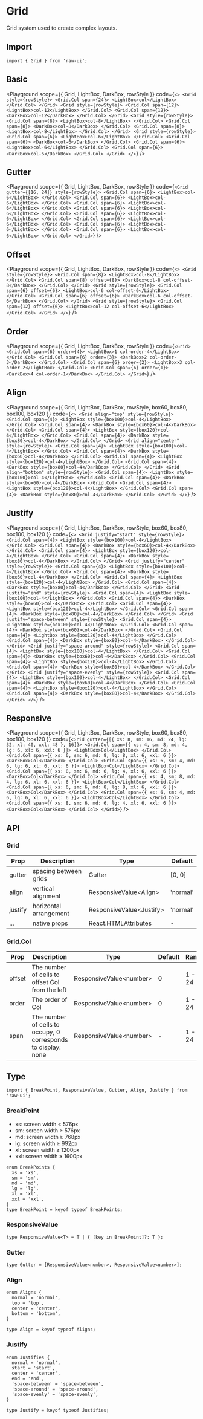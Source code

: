 
# Grid

Grid system used to create complex layouts.

## Import

```tsx
import { Grid } from 'raw-ui';
```

## Basic

<Playground
  scope={{ Grid, LightBox, DarkBox, rowStyle }}
  code={`
<>
  <Grid style={rowStyle}>
    <Grid.Col span={24}>
      <LightBox>col</LightBox>
    </Grid.Col>
  </Grid>
  <Grid style={rowStyle}>
    <Grid.Col span={12}>
      <LightBox>col-12</LightBox>
    </Grid.Col>
    <Grid.Col span={12}>
      <DarkBox>col-12</DarkBox>
    </Grid.Col>
  </Grid>
  <Grid style={rowStyle}>
    <Grid.Col span={8}>
      <LightBox>col-8</LightBox>
    </Grid.Col>
    <Grid.Col span={8}>
      <DarkBox>col-8</DarkBox>
    </Grid.Col>
    <Grid.Col span={8}>
      <LightBox>col-8</LightBox>
    </Grid.Col>
  </Grid>
  <Grid style={rowStyle}>
    <Grid.Col span={6}>
      <LightBox>col-6</LightBox>
    </Grid.Col>
    <Grid.Col span={6}>
      <DarkBox>col-6</DarkBox>
    </Grid.Col>
    <Grid.Col span={6}>
      <LightBox>col-6</LightBox>
    </Grid.Col>
    <Grid.Col span={6}>
      <DarkBox>col-6</DarkBox>
    </Grid.Col>
  </Grid>
</>
`}
/>

## Gutter

<Playground
  scope={{ Grid, LightBox, DarkBox, rowStyle }}
  code={`
<Grid gutter={[16, 24]} style={rowStyle}>
  <Grid.Col span={6}>
    <LightBox>col-6</LightBox>
  </Grid.Col>
  <Grid.Col span={6}>
    <LightBox>col-6</LightBox>
  </Grid.Col>
  <Grid.Col span={6}>
    <LightBox>col-6</LightBox>
  </Grid.Col>
  <Grid.Col span={6}>
    <LightBox>col-6</LightBox>
  </Grid.Col>
  <Grid.Col span={6}>
    <LightBox>col-6</LightBox>
  </Grid.Col>
  <Grid.Col span={6}>
    <LightBox>col-6</LightBox>
  </Grid.Col>
  <Grid.Col span={6}>
    <LightBox>col-6</LightBox>
  </Grid.Col>
  <Grid.Col span={6}>
    <LightBox>col-6</LightBox>
  </Grid.Col>
</Grid>
`}
/>

## Offset

<Playground
  scope={{ Grid, LightBox, DarkBox, rowStyle }}
  code={`
<>
  <Grid style={rowStyle}>
    <Grid.Col span={8}>
      <LightBox>col-8</LightBox>
    </Grid.Col>
    <Grid.Col span={8} offset={8}>
      <DarkBox>col-8 col-offset-8</DarkBox>
    </Grid.Col>
  </Grid>
  <Grid style={rowStyle}>
    <Grid.Col span={6} offset={6}>
      <LightBox>col-6 col-offset-6</LightBox>
    </Grid.Col>
    <Grid.Col span={6} offset={6}>
      <DarkBox>col-6 col-offset-6</DarkBox>
    </Grid.Col>
  </Grid>
  <Grid style={rowStyle}>
    <Grid.Col span={12} offset={6}>
      <LightBox>col-12 col-offset-6</LightBox>
    </Grid.Col>
  </Grid>
</>
`}
/>

## Order

<Playground
  scope={{ Grid, LightBox, DarkBox, rowStyle }}
  code={`
<Grid>
  <Grid.Col span={6} order={4}>
    <LightBox>1 col-order-4</LightBox>
  </Grid.Col>
  <Grid.Col span={6} order={3}>
    <DarkBox>2 col-order-3</DarkBox>
  </Grid.Col>
  <Grid.Col span={6} order={2}>
    <LightBox>3 col-order-2</LightBox>
  </Grid.Col>
  <Grid.Col span={6} order={1}>
    <DarkBox>4 col-order-1</DarkBox>
  </Grid.Col>
</Grid>
`}
/>

## Align

<Playground
  scope={{ Grid, LightBox, DarkBox, rowStyle, box60, box80, box100, box120 }}
  code={`
<>
  <Grid align="top" style={rowStyle}>
    <Grid.Col span={4}>
      <LightBox style={box100}>col-4</LightBox>
    </Grid.Col>
    <Grid.Col span={4}>
      <DarkBox style={box60}>col-4</DarkBox>
    </Grid.Col>
    <Grid.Col span={4}>
      <LightBox style={box120}>col-4</LightBox>
    </Grid.Col>
    <Grid.Col span={4}>
      <DarkBox style={box80}>col-4</DarkBox>
    </Grid.Col>
  </Grid>
  <Grid align="center" style={rowStyle}>
    <Grid.Col span={4}>
      <LightBox style={box100}>col-4</LightBox>
    </Grid.Col>
    <Grid.Col span={4}>
      <DarkBox style={box60}>col-4</DarkBox>
    </Grid.Col>
    <Grid.Col span={4}>
      <LightBox style={box120}>col-4</LightBox>
    </Grid.Col>
    <Grid.Col span={4}>
      <DarkBox style={box80}>col-4</DarkBox>
    </Grid.Col>
  </Grid>
  <Grid align="bottom" style={rowStyle}>
    <Grid.Col span={4}>
      <LightBox style={box100}>col-4</LightBox>
    </Grid.Col>
    <Grid.Col span={4}>
      <DarkBox style={box60}>col-4</DarkBox>
    </Grid.Col>
    <Grid.Col span={4}>
      <LightBox style={box120}>col-4</LightBox>
    </Grid.Col>
    <Grid.Col span={4}>
      <DarkBox style={box80}>col-4</DarkBox>
    </Grid.Col>
  </Grid>
</>
`}
/>

## Justify

<Playground
  scope={{ Grid, LightBox, DarkBox, rowStyle, box60, box80, box100, box120 }}
  code={`
<>
  <Grid justify="start" style={rowStyle}>
    <Grid.Col span={4}>
      <LightBox style={box100}>col-4</LightBox>
    </Grid.Col>
    <Grid.Col span={4}>
      <DarkBox style={box60}>col-4</DarkBox>
    </Grid.Col>
    <Grid.Col span={4}>
      <LightBox style={box120}>col-4</LightBox>
    </Grid.Col>
    <Grid.Col span={4}>
      <DarkBox style={box80}>col-4</DarkBox>
    </Grid.Col>
  </Grid>
  <Grid justify="center" style={rowStyle}>
    <Grid.Col span={4}>
      <LightBox style={box100}>col-4</LightBox>
    </Grid.Col>
    <Grid.Col span={4}>
      <DarkBox style={box60}>col-4</DarkBox>
    </Grid.Col>
    <Grid.Col span={4}>
      <LightBox style={box120}>col-4</LightBox>
    </Grid.Col>
    <Grid.Col span={4}>
      <DarkBox style={box80}>col-4</DarkBox>
    </Grid.Col>
  </Grid>
  <Grid justify="end" style={rowStyle}>
    <Grid.Col span={4}>
      <LightBox style={box100}>col-4</LightBox>
    </Grid.Col>
    <Grid.Col span={4}>
      <DarkBox style={box60}>col-4</DarkBox>
    </Grid.Col>
    <Grid.Col span={4}>
      <LightBox style={box120}>col-4</LightBox>
    </Grid.Col>
    <Grid.Col span={4}>
      <DarkBox style={box80}>col-4</DarkBox>
    </Grid.Col>
  </Grid>
  <Grid justify="space-between" style={rowStyle}>
    <Grid.Col span={4}>
      <LightBox style={box100}>col-4</LightBox>
    </Grid.Col>
    <Grid.Col span={4}>
      <DarkBox style={box60}>col-4</DarkBox>
    </Grid.Col>
    <Grid.Col span={4}>
      <LightBox style={box120}>col-4</LightBox>
    </Grid.Col>
    <Grid.Col span={4}>
      <DarkBox style={box80}>col-4</DarkBox>
    </Grid.Col>
  </Grid>
  <Grid justify="space-around" style={rowStyle}>
    <Grid.Col span={4}>
      <LightBox style={box100}>col-4</LightBox>
    </Grid.Col>
    <Grid.Col span={4}>
      <DarkBox style={box60}>col-4</DarkBox>
    </Grid.Col>
    <Grid.Col span={4}>
      <LightBox style={box120}>col-4</LightBox>
    </Grid.Col>
    <Grid.Col span={4}>
      <DarkBox style={box80}>col-4</DarkBox>
    </Grid.Col>
  </Grid>
  <Grid justify="space-evenly" style={rowStyle}>
    <Grid.Col span={4}>
      <LightBox style={box100}>col-4</LightBox>
    </Grid.Col>
    <Grid.Col span={4}>
      <DarkBox style={box60}>col-4</DarkBox>
    </Grid.Col>
    <Grid.Col span={4}>
      <LightBox style={box120}>col-4</LightBox>
    </Grid.Col>
    <Grid.Col span={4}>
      <DarkBox style={box80}>col-4</DarkBox>
    </Grid.Col>
  </Grid>
</>
`}
/>

## Responsive

<Playground
  scope={{ Grid, LightBox, DarkBox, rowStyle, box60, box80, box100, box120 }}
  code={`
<Grid gutter={[{ xs: 8, sm: 16, md: 24, lg: 32, xl: 40, xxl: 48 }, 16]}>
  <Grid.Col span={{ xs: 4, sm: 8, md: 4, lg: 6, xl: 6, xxl: 6 }}>
    <LightBox>Col</LightBox>
  </Grid.Col>
  <Grid.Col span={{ xs: 6, sm: 6, md: 8, lg: 8, xl: 6, xxl: 6 }}>
    <DarkBox>Col</DarkBox>
  </Grid.Col>
  <Grid.Col span={{ xs: 6, sm: 4, md: 6, lg: 6, xl: 6, xxl: 6 }}>
    <LightBox>Col</LightBox>
  </Grid.Col>
  <Grid.Col span={{ xs: 8, sm: 6, md: 6, lg: 4, xl: 6, xxl: 6 }}>
    <DarkBox>Col</DarkBox>
  </Grid.Col>
  <Grid.Col span={{ xs: 4, sm: 8, md: 4, lg: 6, xl: 6, xxl: 6 }}>
    <LightBox>Col</LightBox>
  </Grid.Col>
  <Grid.Col span={{ xs: 6, sm: 6, md: 8, lg: 8, xl: 6, xxl: 6 }}>
    <DarkBox>Col</DarkBox>
  </Grid.Col>
  <Grid.Col span={{ xs: 6, sm: 4, md: 6, lg: 6, xl: 6, xxl: 6 }}>
    <LightBox>Col</LightBox>
  </Grid.Col>
  <Grid.Col span={{ xs: 8, sm: 6, md: 6, lg: 4, xl: 6, xxl: 6 }}>
    <DarkBox>Col</DarkBox>
  </Grid.Col>
</Grid>
`}
/>

## API

### Grid

| Prop         | Description            | Type                       | Default  |
| ------------ | ---------------------- | -------------------------- | -------- |
| gutter       | spacing between grids  | Gutter                     | [0, 0]   |
| align        | vertical alignment     | ResponsiveValue\<Align\>   | 'normal' |
| justify      | horizontal arrangement | ResponsiveValue\<Justify\> | 'normal' |
| ...          | native props           | React.HTMLAttributes       | -       |

### Grid.Col

| Prop         | Description                                                   | Type                      | Default  | Range  |
| ------------ | ------------------------------------------------------------- | ------------------------- | -------- | ------ |
| offset       | The number of cells to offset Col from the left               | ResponsiveValue\<number\> | 0        | 1 - 24 |
| order        | The order of Col                                              | ResponsiveValue\<number\> | 0        | 1 - 24 |
| span         | The number of cells to occupy, 0 corresponds to display: none | ResponsiveValue\<number\> | -        | 1 - 24 |

## Type

```tsx
import { BreakPoint, ResponsiveValue, Gutter, Align, Justify } from 'raw-ui';
```

### BreakPoint

- xs: screen width < 576px
- sm: screen width ≥ 576px
- md: screen width ≥ 768px
- lg: screen width ≥ 992px
- xl: screen width ≥ 1200px
- xxl: screen width ≥ 1600px

```tsx
enum BreakPoints {
  xs = 'xs',
  sm = 'sm',
  md = 'md',
  lg = 'lg',
  xl = 'xl',
  xxl = 'xxl',
}
type BreakPoint = keyof typeof BreakPoints;
```

### ResponsiveValue

```tsx
type ResponsiveValue<T> = T | { [key in BreakPoint]?: T };
```

### Gutter

```tsx
type Gutter = [ResponsiveValue<number>, ResponsiveValue<number>];
```

### Align

```tsx
enum Aligns {
  normal = 'normal',
  top = 'top',
  center = 'center',
  bottom = 'bottom',
}

type Align = keyof typeof Aligns;
```

### Justify

```tsx
enum Justifies {
  normal = 'normal',
  start = 'start',
  center = 'center',
  end = 'end',
  'space-between' = 'space-between',
  'space-around' = 'space-around',
  'space-evenly' = 'space-evenly',
}

type Justify = keyof typeof Justifies;
```
